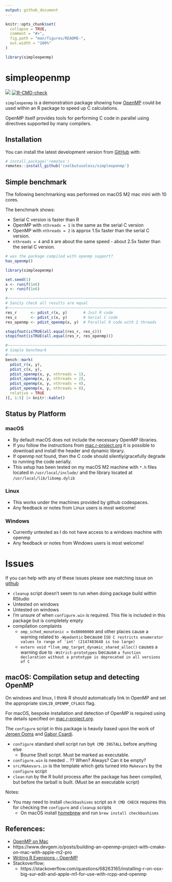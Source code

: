 ```yaml
---
output: github_document
---
```


<!-- README.md is generated from README.Rmd. Please edit that file -->

```r
knitr::opts_chunk$set(
  collapse = TRUE,
  comment = "#>",
  fig.path = "man/figures/README-",
  out.width = "100%"
)

library(simpleopenmp)
```

# simpleopenmp

<!-- badges: start -->
![](https://img.shields.io/badge/cool-useless-green.svg)
[![R-CMD-check](https://github.com/coolbutuseless/simpleopenmp/actions/workflows/R-CMD-check.yaml/badge.svg)](https://github.com/coolbutuseless/simpleopenmp/actions/workflows/R-CMD-check.yaml)
<!-- badges: end -->

`simpleopenmp` is a demonstration package showing how [OpenMP](https://www.openmp.org/) 
could be used within an R package to speed up C calculations.

OpenMP itself provides tools for performing C code in parallel using
directives supported by many compilers.



## Installation

You can install the latest development version from
[GitHub](https://github.com/coolbutuseless/simpleopenmp) with:

``` r
# install.package('remotes')
remotes::install_github('coolbutuseless/simpleopenmp')
```


## Simple benchmark

The following benchmarking was performed on macOS M2 mac mini with 10 cores.

The benchmark shows:

* Serial C version is faster than R
* OpenMP with `nthreads = 1` is the same as the serial C version
* OpenMP with `nthreads = 2` is approx 1.5x faster than the serial C version.
* `nthreads = 4` and `8` are about the same speed - about 2.5x faster than 
  the serial C version.


```r
# was the package compiled with openmp support?
has_openmp()
```



```r
library(simpleopenmp)

set.seed(1)
x <- runif(1e6)
y <- runif(1e6)

#~~~~~~~~~~~~~~~~~~~~~~~~~~~~~~~~~~~~~~~~~~~~~~~~~~~~~~~~~~~~~~~~~~~~~~~~~~~~
# Sanity check all results are equal
#~~~~~~~~~~~~~~~~~~~~~~~~~~~~~~~~~~~~~~~~~~~~~~~~~~~~~~~~~~~~~~~~~~~~~~~~~~~~
res_r      <- pdist_r(x, y)       # Just R code
res_c      <- pdist_c(x, y)       # Serial C code
res_openmp <- pdist_openmp(x, y)  # Parallel R code with 2 threads

stopifnot(isTRUE(all.equal(res_r, res_c)))
stopifnot(isTRUE(all.equal(res_r, res_openmp)))

#~~~~~~~~~~~~~~~~~~~~~~~~~~~~~~~~~~~~~~~~~~~~~~~~~~~~~~~~~~~~~~~~~~~~~~~~~~~~
# Simple benchmark
#~~~~~~~~~~~~~~~~~~~~~~~~~~~~~~~~~~~~~~~~~~~~~~~~~~~~~~~~~~~~~~~~~~~~~~~~~~~~
bench::mark(
  pdist_r(x, y),
  pdist_c(x, y),
  pdist_openmp(x, y, nthreads = 1),
  pdist_openmp(x, y, nthreads = 2),
  pdist_openmp(x, y, nthreads = 4),
  pdist_openmp(x, y, nthreads = 8),
  relative = TRUE
)[, 1:5] |> knitr::kable()
```



## Status by Platform

### macOS

* By default macOS does not include the necessary OpenMP libraries.
* If you follow the instructions from [mac.r-project.org](https://mac.r-project.org/openmp/)
  it is possible to download and install the header and dynamic library.
* If openmp not found, then the C code should silently/gracefully degrade to 
  running the code serially.
* This setup has been tested on my macOS M2 machine with `*.h` files 
  located in `/usr/local/include/` and the library located at
  `/usr/local/lib/libomp.dylib`

### Linux

* This works under the machines provided by github codespaces.
* Any feedback or notes from Linux users is most welcome!

### Windows

* Currently untested as I do not have access to a windows machine with openmp
* Any feedback or notes from Windows users is most welcome!



# Issues 

If you can help with any of these issues please see matching issue on [github](https://githu.com/coolbutuseless/simpleopenmp/issues)

* `cleanup` script doesn't seem to run when doing package build within RStudio
* Untested on windows
* Untested on windows
* I'm unsure of when `configure.win` is required. This file is included 
  in this package but is completely empty
* compilation complaints
    * `omp_sched_monotonic = 0x80000000` and other places cause a warning related to `-Wpedantic`
      because `ISO C restricts enumerator values to range of 'int' (2147483648 is too large)`
    * `extern void *llvm_omp_target_dynamic_shared_alloc()` causes a warning
      due to `-Wstrict-prototypes` because `a function declaration without a prototype is deprecated in all versions of C`



## macOS: Compilation setup and detecting OpenMP

On windows and linux, I think R should automatically link in OpenMP 
and set the appropriate `$SHLIB_OPENMP_CFLAGS` flag.

For macOS, bespoke installation and detection of OpenMP is required using the details specified
on [mac.r-project.org](https://mac.r-project.org/openmp/).

The `configure` script in this package is heavily based upon the work of 
[Jeroen Ooms](https://github.com/jeroen) and [Gabor Csardi](https://github.com/gaborcsardi).

* `configure` standard shell script run by`R CMD INSTALL` before anything else
    * Bourne Shell script. Must be marked as executable.
* `configure.win` is needed .. ??  When? Always? Can it be empty?
* `src/Makevars.in` is the template which gets turned into `Makevars` by the
  `configure` script
* `clean` run by the R build process after the package has been compiled, 
  but before the tarball is built.  (Must be an executable script)

Notes:

* You may need to install `checkbashisms` script as `R CMD CHECK` requires this
  for checking the `configure` and `cleanup` scripts
    * On macOS install [homebrew](https://brew.sh/) and run `brew install checkbashisms`





## References:

* [OpenMP on Mac](https://mac.r-project.org/openmp/)
* https://www.devgem.io/posts/building-an-openmp-project-with-cmake-on-mac-with-apple-m2-pro
* [Writing R Exensions - OpenMP](https://cran.r-project.org/doc/manuals/r-release/R-exts.html#OpenMP-support)
* Stackoverflow;
    * https://stackoverflow.com/questions/68263165/installing-r-on-osx-big-sur-edit-and-apple-m1-for-use-with-rcpp-and-openmp
